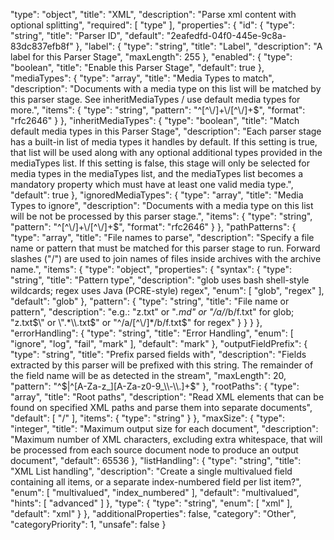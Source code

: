   "type": "object",
  "title": "XML",
  "description": "Parse xml content with optional splitting",
  "required": [
    "type"
  ],
  "properties": {
    "id": {
      "type": "string",
      "title": "Parser ID",
      "default": "2eafedfd-04f0-445e-9c8a-83dc837efb8f"
    },
    "label": {
      "type": "string",
      "title": "Label",
      "description": "A label for this Parser Stage",
      "maxLength": 255
    },
    "enabled": {
      "type": "boolean",
      "title": "Enable this Parser Stage",
      "default": true
    },
    "mediaTypes": {
      "type": "array",
      "title": "Media Types to match",
      "description": "Documents with a media type on this list will be matched by this parser stage. See inheritMediaTypes / use default media types for more.",
      "items": {
        "type": "string",
        "pattern": "^[^\\/]+\\/[^\\/]+$",
        "format": "rfc2646"
      }
    },
    "inheritMediaTypes": {
      "type": "boolean",
      "title": "Match default media types in this Parser Stage",
      "description": "Each parser stage has a built-in list of media types it handles by default. If this setting is true, that list will be used along with any optional additional types provided in the mediaTypes list. If this setting is false, this stage will only be selected for media types in the mediaTypes list, and the mediaTypes list becomes a mandatory property which must have at least one valid media type.",
      "default": true
    },
    "ignoredMediaTypes": {
      "type": "array",
      "title": "Media Types to ignore",
      "description": "Documents with a media type on this list will be not be processed by this parser stage.",
      "items": {
        "type": "string",
        "pattern": "^[^\\/]+\\/[^\\/]+$",
        "format": "rfc2646"
      }
    },
    "pathPatterns": {
      "type": "array",
      "title": "File names to parse",
      "description": "Specify a file name or pattern that must be matched for this parser stage to run. Forward slashes (\"/\") are used to join names of files inside archives with the archive name.",
      "items": {
        "type": "object",
        "properties": {
          "syntax": {
            "type": "string",
            "title": "Pattern type",
            "description": "glob uses bash shell-style wildcards; regex uses Java (PCRE-style) regex",
            "enum": [
              "glob",
              "regex"
            ],
            "default": "glob"
          },
          "pattern": {
            "type": "string",
            "title": "File name or pattern",
            "description": "e.g.: \"z.txt\" or \"*.md\" or \"/a/*/b/f.txt\" for glob; \"z.txt$\" or \".*\\.txt$\" or \"^/a/[^\\/]*/b/f.txt$\" for regex"
          }
        }
      }
    },
    "errorHandling": {
      "type": "string",
      "title": "Error Handling",
      "enum": [
        "ignore",
        "log",
        "fail",
        "mark"
      ],
      "default": "mark"
    },
    "outputFieldPrefix": {
      "type": "string",
      "title": "Prefix parsed fields with",
      "description": "Fields extracted by this parser will be prefixed with this string. The remainder of the field name will be as detected in the stream",
      "maxLength": 20,
      "pattern": "^$|^[A-Za-z_][A-Za-z0-9_\\-\\.]+$"
    },
    "rootPaths": {
      "type": "array",
      "title": "Root paths",
      "description": "Read XML elements that can be found on specified XML paths and parse them into separate documents",
      "default": [
        "/"
      ],
      "items": {
        "type": "string"
      }
    },
    "maxSize": {
      "type": "integer",
      "title": "Maximum output size for each document",
      "description": "Maximum number of XML characters, excluding extra whitespace, that will be processed from each source document node to produce an output document",
      "default": 65536
    },
    "listHandling": {
      "type": "string",
      "title": "XML List handling",
      "description": "Create a single multivalued field containing all items, or a separate index-numbered field per list item?",
      "enum": [
        "multivalued",
        "index_numbered"
      ],
      "default": "multivalued",
      "hints": [
        "advanced"
      ]
    },
    "type": {
      "type": "string",
      "enum": [
        "xml"
      ],
      "default": "xml"
    }
  },
  "additionalProperties": false,
  "category": "Other",
  "categoryPriority": 1,
  "unsafe": false
}
